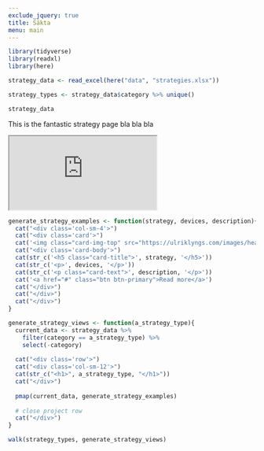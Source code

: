 ```yaml
---
exclude_jquery: true
title: Śākta
menu: main
---
```


```r
library(tidyverse)
library(readxl)
library(here)

strategy_data <- read_excel(here("data", "strategies.xlsx"))

strategy_types <- strategy_data$category %>% unique()

strategy_data
```


::: {.strategy-page}

::: {.row .top-matter}
::: {.col-sm-9}
This is the fantastic strategy page bla bla bla
:::

::: {.col-sm-3}
::: {.embed-responsive .embed-responsive-16by9}
<iframe class='embed-responsive-item featured-work-graphic' src='https://www.youtube.com/embed/GCOnzStHQcM' allowfullscreen></iframe>
:::
:::

<!-- end row with top matter -->
:::

```r
generate_strategy_examples <- function(strategy, devices, description){
  cat("<div class='col-sm-4'>")
  cat("<div class='card'>")
  cat('<img class="card-img-top" src="https://ulriklyngs.com/images/headshot_small.jpg" alt="Card image cap">')
  cat("<div class='card-body'>")
  cat(str_c('<h5 class="card-title">', strategy, '</h5>'))
  cat(str_c('<p>', devices, '</p>'))
  cat(str_c('<p class="card-text">', description, '</p>'))
  cat('<a href="#" class="btn btn-primary">Read more</a>')
  cat("</div>")
  cat("</div>")
  cat("</div>")
}

generate_strategy_views <- function(a_strategy_type){
  current_data <- strategy_data %>% 
    filter(category == a_strategy_type) %>% 
    select(-category)
  
  cat("<div class='row'>")
  cat("<div class='col-sm-12'>")
  cat(str_c("<h1>", a_strategy_type, "</h1>"))
  cat("</div>")
  
  pmap(current_data, generate_strategy_examples)
  
  # close project row
  cat("</div>")
}

walk(strategy_types, generate_strategy_views)
```

<!-- end strategy page -->
:::